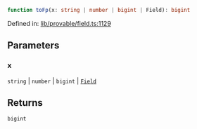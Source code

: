 ```ts
function toFp(x: string | number | bigint | Field): bigint
```

Defined in: [lib/provable/field.ts:1129](https://github.com/o1-labs/o1js/blob/df1ff77af12d7cbbed4a6167f02815fad4f0dceb/src/lib/provable/field.ts#L1129)

## Parameters

### x

`string` | `number` | `bigint` | [`Field`](../classes/Field.mdx)

## Returns

`bigint`
